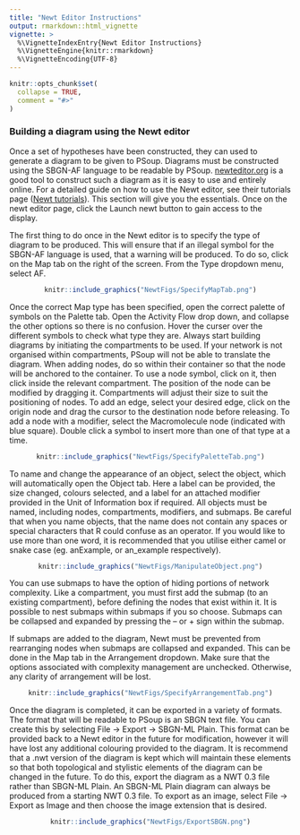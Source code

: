 ```yaml
---
title: "Newt Editor Instructions"
output: rmarkdown::html_vignette
vignette: >
  %\VignetteIndexEntry{Newt Editor Instructions}
  %\VignetteEngine{knitr::rmarkdown}
  %\VignetteEncoding{UTF-8}
---
```


```r
knitr::opts_chunk$set(
  collapse = TRUE,
  comment = "#>"
)
```

### Building a diagram using the Newt editor

Once a set of hypotheses have been constructed, they can used to generate a diagram to be given to PSoup. Diagrams must be constructed using the SBGN-AF language to be readable by PSoup. [newteditor.org](https://newteditor.org/) is a good tool to construct such a diagram as it is easy to use and entirely online. For a detailed guide on how to use the Newt editor, see their tutorials page ([Newt tutorials](https://newteditor.org/tutorials.html)). This section will give you the essentials. Once on the newt editor page, click the Launch newt button to gain access to the display.

The first thing to do once in the Newt editor is to specify the type of diagram to be produced. This will ensure that if an illegal symbol for the SBGN-AF language is used, that a warning will be produced.  To do so, click on the Map tab on the right of the screen. From the Type dropdown menu, select AF.

<center>
```r
knitr::include_graphics("NewtFigs/SpecifyMapTab.png")
```
</center>

Once the correct Map type has been specified, open the correct palette of symbols on the Palette tab. Open the Activity Flow drop down, and collapse the other options so there is no confusion. Hover the curser over the different symbols to check what type they are. Always start building diagrams by initiating the compartments to be used. If your network is not organised within compartments, PSoup will not be able to translate the diagram. When adding nodes, do so within their container so that the node will be anchored to the container. To use a node symbol, click on it, then click inside the relevant compartment. The position of the node can be modified by dragging it. Compartments will adjust their size to suit the positioning of nodes. To add an edge, select your desired edge, click on the origin node and drag the cursor to the destination node before releasing. To add a node with a modifier, select the Macromolecule node (indicated with blue square). Double click a symbol to insert more than one of that type at a time.

<center>
```r
knitr::include_graphics("NewtFigs/SpecifyPaletteTab.png")
```
</center>

To name and change the appearance of an object, select the object, which will automatically open the Object tab. Here a label can be provided, the size changed, colours selected, and a label for an attached modifier provided in the Unit of Information box if required. All objects must be named, including nodes, compartments, modifiers, and submaps. Be careful that when you name objects, that the name does not contain any spaces or special characters that R could confuse as an operator. If you would like to use more than one word, it is recommended that you utilise either camel or snake case (eg. anExample, or an_example respectively).

<center>
```r
knitr::include_graphics("NewtFigs/ManipulateObject.png")
```
</center>

You can use submaps to have the option of hiding portions of network complexity. Like a compartment, you must first add the submap (to an existing compartment), before defining the nodes that exist within it. It is possible to nest submaps within submaps if you so choose. Submaps can be collapsed and expanded by pressing the – or + sign within the submap.

If submaps are added to the diagram, Newt must be prevented from rearranging nodes when submaps are collapsed and expanded. This can be done in the Map tab in the Arrangement dropdown. Make sure that the options associated with complexity management are unchecked. Otherwise, any clarity of arrangement will be lost.

<center>
```r
knitr::include_graphics("NewtFigs/SpecifyArrangementTab.png")
```
</center>

Once the diagram is completed, it can be exported in a variety of formats. The format that will be readable to PSoup is an SBGN text file. You can create this by selecting File -> Export -> SBGN-ML Plain. This format can be provided back to a Newt editor in the future for modification, however it will have lost any additional colouring provided to the diagram. It is recommend that a .nwt version of the diagram is kept which will maintain these elements so that both topological and stylistic elements of the diagram can be changed in the future. To do this, export the diagram as a NWT 0.3 file rather than SBGN-ML Plain. An SBGN-ML Plain diagram can always be produced from a starting NWT 0.3 file. To export as an image, select File -> Export as Image and then choose the image extension that is desired.

<center>
```r
knitr::include_graphics("NewtFigs/ExportSBGN.png")
```
</center>
